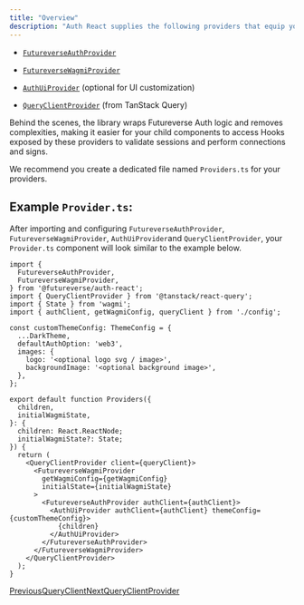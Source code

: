 ```yaml
---
title: "Overview"
description: "Auth React supplies the following providers that equip your application with session-related methods, variable objects, and connection capabilities:"
---
```


* [`FutureverseAuthProvider`](/dev/authentication/providers/futureverseauthprovider)

* [`FutureverseWagmiProvider`](/dev/authentication/providers/futureversewagmiprovider)

* [`AuthUiProvider`](/dev/authentication/providers/authuiprovider) (optional for UI customization)

* [`QueryClientProvider`](/dev/authentication/providers/queryclientprovider) (from TanStack Query)

Behind the scenes, the library wraps Futureverse Auth logic and removes complexities, making it easier for your child components to access Hooks exposed by these providers to validate sessions and perform connections and signs.

We recommend you create a dedicated file named `Providers.ts` for your providers.

## Example `Provider.ts`:

After importing and configuring `FutureverseAuthProvider`, `FutureverseWagmiProvider`, `AuthUiProvider`and `QueryClientProvider`, your `Provider.ts` component will look similar to the example below.

```
import {
  FutureverseAuthProvider,
  FutureverseWagmiProvider,
} from '@futureverse/auth-react';
import { QueryClientProvider } from '@tanstack/react-query';
import { State } from 'wagmi';
import { authClient, getWagmiConfig, queryClient } from './config';

const customThemeConfig: ThemeConfig = {
  ...DarkTheme,
  defaultAuthOption: 'web3',
  images: {
    logo: '<optional logo svg / image>',
    backgroundImage: '<optional background image>',
  },
};

export default function Providers({
  children,
  initialWagmiState,
}: {
  children: React.ReactNode;
  initialWagmiState?: State;
}) {
  return (
    <QueryClientProvider client={queryClient}>
      <FutureverseWagmiProvider
        getWagmiConfig={getWagmiConfig}
        initialState={initialWagmiState}
      >
        <FutureverseAuthProvider authClient={authClient}>
          <AuthUiProvider authClient={authClient} themeConfig={customThemeConfig}>
            {children}
          </AuthUiProvider>
        </FutureverseAuthProvider>
      </FutureverseWagmiProvider>
    </QueryClientProvider>
  );
}
```

[PreviousQueryClient](/dev/authentication/configuration/queryclient)[NextQueryClientProvider](/dev/authentication/providers/queryclientprovider)

